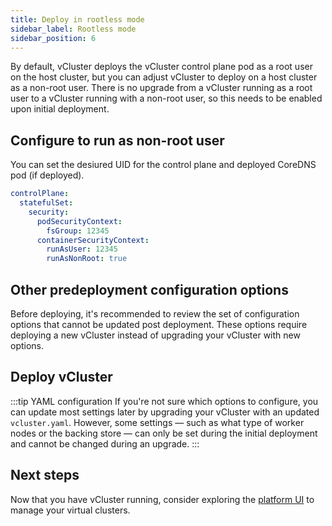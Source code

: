 ```yaml
---
title: Deploy in rootless mode
sidebar_label: Rootless mode
sidebar_position: 6
---
```



By default, vCluster deploys the vCluster control plane pod as a root user on the host cluster, but you can adjust vCluster
to deploy on a host cluster as a non-root user. There is no upgrade from a vCluster running as a root user to a vCluster running with a non-root user, so 
this needs to be enabled upon initial deployment. 

## Configure to run as non-root user

You can set the desiured UID for the control plane and deployed CoreDNS pod (if deployed).

```yaml title="Example of non-root user configuration"
controlPlane:
  statefulSet:
    security:
      podSecurityContext:
        fsGroup: 12345
      containerSecurityContext:
        runAsUser: 12345
        runAsNonRoot: true
```

## Other predeployment configuration options

Before deploying, it's recommended to review the set of configuration options that cannot be updated post deployment. These options require deploying a new vCluster instead of upgrading your vCluster with new options.

<WorkerNodeOptions />
<TopologyOptions />
<SecurityOptions />
<BackingStoreYAMLOptions />


## Deploy vCluster

:::tip YAML configuration
If you're not sure which options to configure, you can update most settings later by upgrading your vCluster with an updated `vcluster.yaml`.
However, some settings — such as what type of worker nodes or the backing store — can only be set during the initial deployment and cannot be changed during an upgrade.
:::

<Deploy />

## Next steps

Now that you have vCluster running, consider exploring the [platform UI](/platform/install/quick-start-guide) to manage your virtual clusters.

